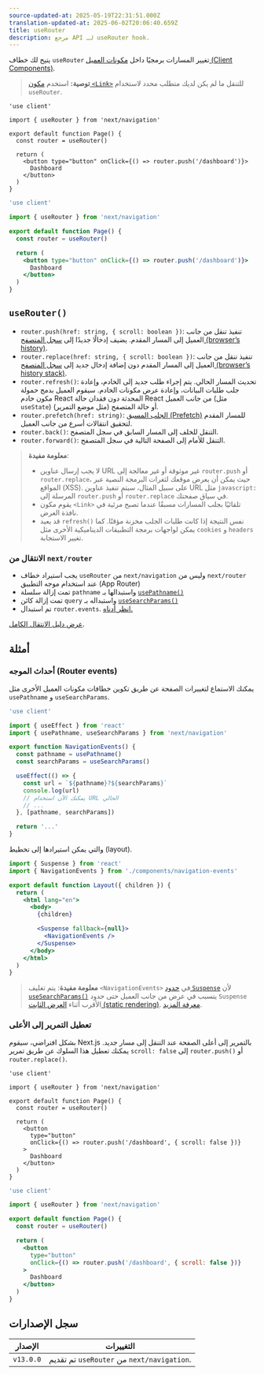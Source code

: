 ```yaml
---
source-updated-at: 2025-05-19T22:31:51.000Z
translation-updated-at: 2025-06-02T20:06:40.659Z
title: useRouter
description: مرجع API لـ useRouter hook.
---
```


يتيح لك خطاف `useRouter` تغيير المسارات برمجيًا داخل [مكونات العميل (Client Components)](/docs/app/getting-started/server-and-client-components).

> **توصية:** استخدم [مكون `<Link>`](/docs/app/building-your-application/routing/linking-and-navigating#link-component) للتنقل ما لم يكن لديك متطلب محدد لاستخدام `useRouter`.

```tsx filename="app/example-client-component.tsx" switcher
'use client'

import { useRouter } from 'next/navigation'

export default function Page() {
  const router = useRouter()

  return (
    <button type="button" onClick={() => router.push('/dashboard')}>
      Dashboard
    </button>
  )
}
```

```jsx filename="app/example-client-component.js" switcher
'use client'

import { useRouter } from 'next/navigation'

export default function Page() {
  const router = useRouter()

  return (
    <button type="button" onClick={() => router.push('/dashboard')}>
      Dashboard
    </button>
  )
}
```

## `useRouter()`

- `router.push(href: string, { scroll: boolean })`: تنفيذ تنقل من جانب العميل إلى المسار المقدم. يضيف إدخالًا جديدًا إلى [سجل المتصفح (browser’s history)](https://developer.mozilla.org/docs/Web/API/History_API).
- `router.replace(href: string, { scroll: boolean })`: تنفيذ تنقل من جانب العميل إلى المسار المقدم دون إضافة إدخال جديد إلى [سجل المتصفح (browser’s history stack)](https://developer.mozilla.org/docs/Web/API/History_API).
- `router.refresh()`: تحديث المسار الحالي. يتم إجراء طلب جديد إلى الخادم، وإعادة جلب طلبات البيانات، وإعادة عرض مكونات الخادم. سيقوم العميل بدمج حمولة مكون خادم React المحدثة دون فقدان حالة React من جانب العميل (مثل `useState`) أو حالة المتصفح (مثل موضع التمرير).
- `router.prefetch(href: string)`: [الجلب المسبق (Prefetch)](/docs/app/building-your-application/routing/linking-and-navigating#2-prefetching) للمسار المقدم لتحقيق انتقالات أسرع من جانب العميل.
- `router.back()`: التنقل للخلف إلى المسار السابق في سجل المتصفح.
- `router.forward()`: التنقل للأمام إلى الصفحة التالية في سجل المتصفح.

> **معلومة مفيدة**:
>
> - لا يجب إرسال عناوين URL غير موثوقة أو غير معالجة إلى `router.push` أو `router.replace`، حيث يمكن أن يعرض موقعك لثغرات البرمجة النصية عبر المواقع (XSS). على سبيل المثال، سيتم تنفيذ عناوين URL مثل `javascript:` المرسلة إلى `router.push` أو `router.replace` في سياق صفحتك.
> - يقوم مكون `<Link>` تلقائيًا بجلب المسارات مسبقًا عندما تصبح مرئية في نافذة العرض.
> - قد يعيد `refresh()` نفس النتيجة إذا كانت طلبات الجلب مخزنة مؤقتًا. كما يمكن لواجهات برمجة التطبيقات الديناميكية الأخرى مثل `cookies` و `headers` تغيير الاستجابة.

### الانتقال من `next/router`

- يجب استيراد خطاف `useRouter` من `next/navigation` وليس من `next/router` عند استخدام موجه التطبيق (App Router)
- تمت إزالة سلسلة `pathname` واستبدالها بـ [`usePathname()`](/docs/app/api-reference/functions/use-pathname)
- تمت إزالة كائن `query` واستبداله بـ [`useSearchParams()`](/docs/app/api-reference/functions/use-search-params)
- تم استبدال `router.events`. [انظر أدناه.](#router-events)

[عرض دليل الانتقال الكامل](/docs/app/guides/migrating/app-router-migration).

## أمثلة

### أحداث الموجه (Router events)

يمكنك الاستماع لتغييرات الصفحة عن طريق تكوين خطافات مكونات العميل الأخرى مثل `usePathname` و `useSearchParams`.

```jsx filename="app/components/navigation-events.js"
'use client'

import { useEffect } from 'react'
import { usePathname, useSearchParams } from 'next/navigation'

export function NavigationEvents() {
  const pathname = usePathname()
  const searchParams = useSearchParams()

  useEffect(() => {
    const url = `${pathname}?${searchParams}`
    console.log(url)
    // يمكنك الآن استخدام URL الحالي
    // ...
  }, [pathname, searchParams])

  return '...'
}
```

والتي يمكن استيرادها إلى تخطيط (layout).

```jsx filename="app/layout.js" highlight={2,10-12}
import { Suspense } from 'react'
import { NavigationEvents } from './components/navigation-events'

export default function Layout({ children }) {
  return (
    <html lang="en">
      <body>
        {children}

        <Suspense fallback={null}>
          <NavigationEvents />
        </Suspense>
      </body>
    </html>
  )
}
```

> **معلومة مفيدة**: يتم تغليف `<NavigationEvents>` في [حدود `Suspense`](/docs/app/building-your-application/routing/loading-ui-and-streaming#example) لأن [`useSearchParams()`](/docs/app/api-reference/functions/use-search-params) يتسبب في عرض من جانب العميل حتى حدود `Suspense` الأقرب أثناء [العرض الثابت (static rendering)](/docs/app/getting-started/partial-prerendering#static-rendering). [معرفة المزيد](/docs/app/api-reference/functions/use-search-params#behavior).

### تعطيل التمرير إلى الأعلى

بشكل افتراضي، سيقوم Next.js بالتمرير إلى أعلى الصفحة عند التنقل إلى مسار جديد. يمكنك تعطيل هذا السلوك عن طريق تمرير `scroll: false` إلى `router.push()` أو `router.replace()`.

```tsx filename="app/example-client-component.tsx" switcher
'use client'

import { useRouter } from 'next/navigation'

export default function Page() {
  const router = useRouter()

  return (
    <button
      type="button"
      onClick={() => router.push('/dashboard', { scroll: false })}
    >
      Dashboard
    </button>
  )
}
```

```jsx filename="app/example-client-component.jsx" switcher
'use client'

import { useRouter } from 'next/navigation'

export default function Page() {
  const router = useRouter()

  return (
    <button
      type="button"
      onClick={() => router.push('/dashboard', { scroll: false })}
    >
      Dashboard
    </button>
  )
}
```

## سجل الإصدارات

| الإصدار   | التغييرات                                        |
| --------- | ---------------------------------------------- |
| `v13.0.0` | تم تقديم `useRouter` من `next/navigation`. |